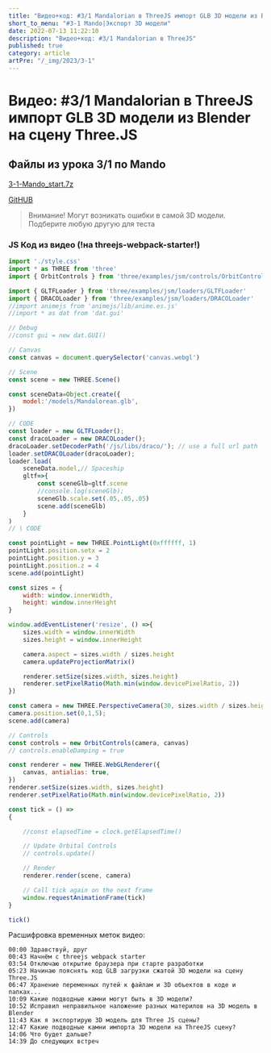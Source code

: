 ```yaml
---
title: "Видео+код: #3/1 Mandalorian в ThreeJS импорт GLB 3D модели из Blender на сцену Three.JS"
short_to_menu: "#3-1 Mando|Экспорт 3D модели"
date: 2022-07-13 11:22:10
description: "Видео+код: #3/1 Mandalorian в ThreeJS"
published: true
category: article
artPre: "/_img/2023/3-1"
---
```


# Видео: #3/1 Mandalorian в ThreeJS импорт GLB 3D модели из Blender на сцену Three.JS

<span className="loadYoutube" data-id="Xn-FKVAvYmA"></span>

## Файлы из урока 3/1 по Mando

[3-1-Mando_start.7z](/fls/2023/3-1-Mando_start.7z "Скачать файл")

<a href="https://github.com/inverser-pro/threejs-mandalorian-helmet" rel="noreferrer noopener" target="_blank">GitHUB</a>

<blockquote>Внимание! Могут возникать ошибки в самой 3D модели. Подберите любую другую для теста</blockquote>

### JS Код из видео (!на **threejs-webpack-starter**!)

```javascript
import './style.css'
import * as THREE from 'three'
import { OrbitControls } from 'three/examples/jsm/controls/OrbitControls.js'

import { GLTFLoader } from 'three/examples/jsm/loaders/GLTFLoader'
import { DRACOLoader } from 'three/examples/jsm/loaders/DRACOLoader'
//import animejs from 'animejs/lib/anime.es.js'
//import * as dat from 'dat.gui'

// Debug
//const gui = new dat.GUI()

// Canvas
const canvas = document.querySelector('canvas.webgl')

// Scene
const scene = new THREE.Scene()

const sceneData=Object.create({
    model:'/models/Mandalorean.glb',
})

// CODE
const loader = new GLTFLoader();
const dracoLoader = new DRACOLoader();
dracoLoader.setDecoderPath('/js/libs/draco/'); // use a full url path
loader.setDRACOLoader(dracoLoader);
loader.load(
    sceneData.model,// Spaceship
    gltf=>{
        const sceneGlb=gltf.scene
        //console.log(sceneGlb);
        sceneGlb.scale.set(.05,.05,.05)
        scene.add(sceneGlb)
    }
)
// \ CODE

const pointLight = new THREE.PointLight(0xffffff, 1)
pointLight.position.setx = 2
pointLight.position.y = 3
pointLight.position.z = 4
scene.add(pointLight)

const sizes = {
    width: window.innerWidth,
    height: window.innerHeight
}

window.addEventListener('resize', () =>{
    sizes.width = window.innerWidth
    sizes.height = window.innerHeight

    camera.aspect = sizes.width / sizes.height
    camera.updateProjectionMatrix()

    renderer.setSize(sizes.width, sizes.height)
    renderer.setPixelRatio(Math.min(window.devicePixelRatio, 2))
})

const camera = new THREE.PerspectiveCamera(30, sizes.width / sizes.height, .1, 100)
camera.position.set(0,1,5);
scene.add(camera)

// Controls
const controls = new OrbitControls(camera, canvas)
// controls.enableDamping = true

const renderer = new THREE.WebGLRenderer({
    canvas, antialias: true,
})
renderer.setSize(sizes.width, sizes.height)
renderer.setPixelRatio(Math.min(window.devicePixelRatio, 2))

const tick = () =>
{

    //const elapsedTime = clock.getElapsedTime()

    // Update Orbital Controls
    // controls.update()

    // Render
    renderer.render(scene, camera)

    // Call tick again on the next frame
    window.requestAnimationFrame(tick)
}

tick()
```

Расшифровка временных меток видео:

```
00:00 Здравствуй, друг
00:43 Начнём с threejs webpack starter
03:54 Отключаю открытие браузера при старте разработки
05:23 Начинаю пояснять код GLB загрузки сжатой 3D модели на сцену Three.JS
06:47 Хранение переменных путей к файлам и 3D объектов в коде и папках...
10:09 Какие подводные камни могут быть в 3D модели?
10:52 Исправил неправильное наложение разных материлов на 3D модель в Blender
11:43 Как я экспортирую 3D модель для Three JS сцены?
12:47 Какие подводные камни импорта 3D модели на ThreeJS сцену?
14:06 Что будет дальше?
14:39 До следующих встреч
```
